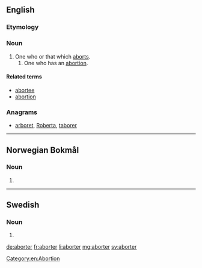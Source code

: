 ==English==

===Etymology===
{{suffix|abort|er}}

===Noun===
{{en-noun}}

# One who or that which [[abort]]s.
## One who has an [[abortion]].

====Related terms====
* [[abortee]]
* [[abortion]]

===Anagrams===
* [[arboret#English|arboret]], [[Roberta#English|Roberta]], [[taborer#English|taborer]]

----
==Norwegian Bokmål==

===Noun===
{{head|nb|noun form|g=m}}

# {{inflection of|abort||indefinite|p|lang=nb}}

----

==Swedish==

===Noun===
{{head|sv|noun form}}

# {{sv-noun-form-indef-pl|abort}}

[[Category:en:Abortion]]

[[de:aborter]]
[[fr:aborter]]
[[li:aborter]]
[[mg:aborter]]
[[sv:aborter]]